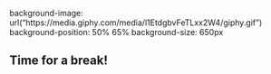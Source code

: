 
background-image: url("https://media.giphy.com/media/l1EtdgbvFeTLxx2W4/giphy.gif")
background-position: 50% 65%
background-size: 650px

## Time for a break!

